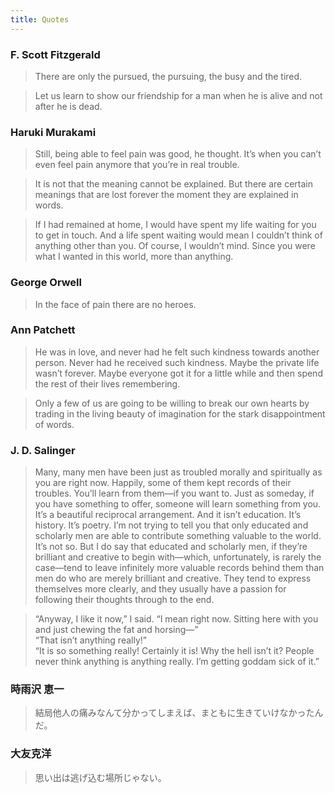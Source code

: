 ```yaml
---
title: Quotes
---
```



### F. Scott Fitzgerald
> There are only the pursued, the pursuing, the busy and the tired.

> Let us learn to show our friendship for a man when he is alive and not after he is dead.

### Haruki Murakami
> Still, being able to feel pain was good, he thought. It's when you can't even feel pain anymore that you're in real trouble.

> It is not that the meaning cannot be explained. But there are certain meanings that are lost forever the moment they are explained in words.

> If I had remained at home, I would have spent my life waiting for you to get in touch. And a life spent waiting would mean I couldn't think of anything other than you. Of course, I wouldn't mind. Since you were what I wanted in this world, more than anything.

### George Orwell
> In the face of pain there are no heroes.

### Ann Patchett
> He was in love, and never had he felt such kindness towards another person. Never had he received such kindness. Maybe the private life wasn't forever. Maybe everyone got it for a little while and then spend the rest of their lives remembering.

> Only a few of us are going to be willing to break our own hearts by trading in the living beauty of imagination for the stark disappointment of words.

### J. D. Salinger
> Many, many men have been just as troubled morally and spiritually as you are right now. Happily, some of them kept records of their troubles. You'll learn from them—if you want to. Just as someday, if you have something to offer, someone will learn something from you. It's a beautiful reciprocal arrangement. And it isn't education. It's history. It's poetry. I'm not trying to tell you that only educated and scholarly men are able to contribute something valuable to the world. It's not so. But I do say that educated and scholarly men, if they're brilliant and creative to begin with—which, unfortunately, is rarely the case—tend to leave infinitely more valuable records behind them than men do who are merely brilliant and creative. They tend to express themselves more clearly, and they usually have a passion for following their thoughts through to the end.

> "Anyway, I like it now," I said. "I mean right now. Sitting here with you and just chewing the fat and horsing—"\
> "That isn't anything really!"\
> "It is so something really! Certainly it is! Why the hell isn't it? People never think anything is anything really. I'm getting goddam sick of it."

### 時雨沢 恵一
> 結局他人の痛みなんて分かってしまえば、まともに生きていけなかったんだ。

### 大友克洋
> 思い出は逃げ込む場所じゃない。